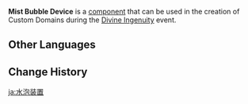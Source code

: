 {{Component Infobox
|id          = 4014
|image       = Item Mist Bubble Device.png
|load        = 4
|description = These bubbles will move back and forth moderately quickly within a fixed area.<br />Characters hit by these bubbles will be imprisoned within them for a time.<br />Characters who come into contact with a bubble will lose a fixed amount of Life Points.
|placement   = Free
|category    = Traps
|size        = 2 · 10 · 2
}}
'''Mist Bubble Device''' is a [[component]] that can be used in the creation of Custom Domains during the [[Divine Ingenuity]] event.

==Other Languages==
{{Other Languages
|default_hidden = 1
|en      = Mist Bubble Device
|zhs     = 水泡机关
|zhs_rm  = Shuǐpào Jīguān
|zht     = 水泡機關
|zht_rm  = Shuǐpào Jīguān
|ja      = 水泡装置
|ja_rm   = Suihou Souchi
|ko      = 물방울 장치
|ko_rm   = Mulbang'ul Jangchi
|es      = Burbuja
|fr      = Lance-bulles
|ru      = Механизм туманных пузырей
|th      = กลไกฟองน้ำ
|th_rm   = 
|vi      = Cơ Quan Bóng Nước
|de      = Wasserblasenvorrichtung
|id      = Gelembung Air
|pt      = Mecanismo de Bolha de Névoa
|tr      = Sis Baloncuğu Cihazı
|it      = Meccanismo bolle di nebbia
}}

==Change History==
{{Change History|2.5}}

[[ja:水泡装置]]